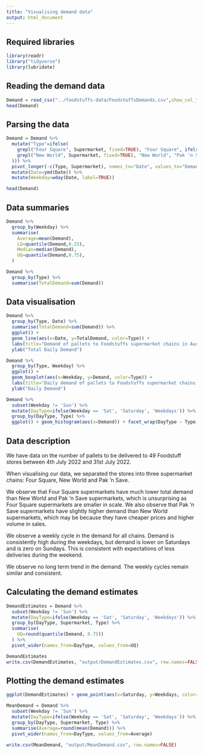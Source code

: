 ```yaml
---
title: "Visualising demand data"
output: html_document
---
```

## Required libraries
```r
library(readr)
library("tidyverse")
library(lubridate)
```

## Reading the demand data
```r
Demand = read_csv("../foodstuffs-data/FoodstuffsDemands.csv",show_col_types=FALSE)
head(Demand)
```

## Parsing the data
```r
Demand = Demand %>% 
  mutate("Type"=ifelse(
    grepl("Four Square", Supermarket, fixed=TRUE), "Four Square", ifelse(
    grepl("New World", Supermarket, fixed=TRUE), "New World", "Pak 'n Save"
  ))) %>%
  pivot_longer(-c(Type, Supermarket), names_to="Date", values_to="Demand") %>%
  mutate(Date=ymd(Date)) %>%
  mutate(Weekday=wday(Date, label=TRUE))

head(Demand)
```
## Data summaries
```r
Demand %>%
  group_by(Weekday) %>%
  summarise(
    Average=mean(Demand),
    LQ=quantile(Demand,0.25),
    Median=median(Demand),
    UQ=quantile(Demand,0.75),
  )
```

```r
Demand %>%
  group_by(Type) %>%
  summarise(TotalDemand=sum(Demand))
```


## Data visualisation

```r
Demand %>%
  group_by(Type, Date) %>%
  summarise(TotalDemand=sum(Demand)) %>%
  ggplot() +
  geom_line(aes(x=Date, y=TotalDemand, color=Type)) +
  labs(title="Demand of pallets to Foodstuffs supermarket chains in Auckland") +
  ylab("Total Daily Demand")
```

```r
Demand %>%
  group_by(Type, Weekday) %>%
  ggplot() +
  geom_boxplot(aes(x=Weekday, y=Demand, color=Type)) +
  labs(title="Daily demand of pallets to Foodstuffs supermarket chains in Auckland") +
  ylab("Daily Demand")
```

```r
Demand %>%
  subset(Weekday != 'Sun') %>%
  mutate(DayType=ifelse(Weekday == 'Sat', 'Saturday', 'Weekdays')) %>%
  group_by(DayType, Type) %>%
  ggplot() + geom_histogram(aes(x=Demand)) + facet_wrap(DayType ~ Type)
```



## Data description
We have data on the number of pallets to be delivered to 49 Foodstuff stores between 4th July 2022 and 31st July 2022.

When visualising our data, we separated the stores into three supermarket chains: Four Square, New World and Pak 'n Save.

We observe that Four Square supermarkets have much lower total demand than New World and Pak 'n Save supermarkets, which is unsurprising as Four Square supermarkets are smaller in scale. We also observe that Pak 'n Save supermarkets have slightly higher demand than New World supermarkets, which may be because they have cheaper prices and higher volume in sales.

We observe a weekly cycle in the demand for all chains. Demand is consistently high during the weekdays, but demand is lower on Saturdays and is zero on Sundays. This is consistent with expectations of less deliveries during the weekend.

We observe no long term trend in the demand. The weekly cycles remain similar and consistent.

## Calculating the demand estimates

```r
DemandEstimates = Demand %>%
  subset(Weekday != 'Sun') %>%
  mutate(DayType=ifelse(Weekday == 'Sat', 'Saturday', 'Weekdays')) %>%
  group_by(DayType, Supermarket, Type) %>%
  summarise(
    UQ=round(quantile(Demand, 0.75))
  ) %>%
  pivot_wider(names_from=DayType, values_from=UQ)

DemandEstimates
write.csv(DemandEstimates, "output/DemandEstimates.csv", row.names=FALSE)
```

## Plotting the demand estimates
```r
ggplot(DemandEstimates) + geom_point(aes(x=Saturday, y=Weekdays, color=Type, alpha=0.1)) + guides(alpha="none")
```

```r
MeanDemand = Demand %>%
  subset(Weekday != 'Sun') %>%
  mutate(DayType=ifelse(Weekday == 'Sat', 'Saturday', 'Weekdays')) %>%
  group_by(DayType, Supermarket, Type) %>%
  summarise(Average=round(mean(Demand))) %>%
  pivot_wider(names_from=DayType, values_from=Average)

write.csv(MeanDemand, "output/MeanDemand.csv", row.names=FALSE)
```